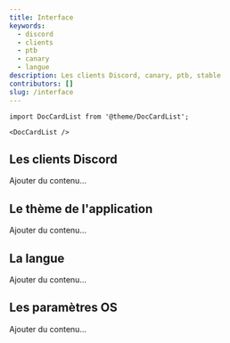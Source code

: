 ---
title: Interface
keywords:
  - discord
  - clients
  - ptb
  - canary
  - langue
description: Les clients Discord, canary, ptb, stable
contributors: []
slug: /interface
---
 
```mdx-code-block
import DocCardList from '@theme/DocCardList';

<DocCardList />
```

## Les clients Discord
Ajouter du contenu...

## Le thème de l'application
Ajouter du contenu...

## La langue
Ajouter du contenu...

## Les paramètres OS
Ajouter du contenu...
